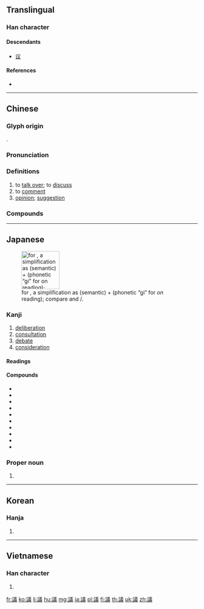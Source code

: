 {{character info/new}}
{{also|议}}
==Translingual==

===Han character===
{{Han char|rn=149|rad=言|as=13|sn=20|four=08653|canj=YRTGI|ids=⿰言義}}

====Descendants====
* [[议]]

====References====
* {{Han ref|kx=1183.240|dkj=36027|dj=1647.050|hdz=64026.010|uh=8B70|ud=35696|bh=C4B3|bd=50355}}

----

==Chinese==
{{zh-forms|s=议}}

===Glyph origin===
{{Han etym}}
{{Han compound|言|t1=talk|義|ls=psc|c1=s|c2=p}}.

===Pronunciation===
{{zh-pron
|m=yì
|c=ji5
|h=pfs=ngi
|mn=gī
|mn-t=ngi2
|w=3nyi
|mc=y
|oc=y
|ma=
|cat=v,n
}}

===Definitions===
{{zh-hanzi}}

# to [[talk over]]; to [[discuss]]
# to [[comment]]
# [[opinion]]; [[suggestion]]

===Compounds===
{{zh-der|上議院|下議院|不可思議|主議|代議制|代議士|代議政治|倡議|假決議|僉議|先議權|八議|公議|公議會|再議|副議長|創議|力排眾議|動議|勞資爭議|協議|協議書|南北和議|卡港會議|參議|參議會|參議院|可議|合議制|合議庭|吏議|和議|商議|噂議|國務會議|圓桌會議|地方議會|大議會|大陸會議|奏議|宣議郎|密議|審議|崇論宏議|崇論閎議|巷議|巷議街談|巷議街譚|市議會|平議|廟議|建議|建議案|引人非議|從長計議|成議|抗議|抗議文學|抗議書|招人物議|提議|擬議|斃監免議|時談物議|會議|會議室|朝議|末議|柏林會議|橫議|歐洲議會|決議|洛桑會議|流議|浮議|清議|清議報|漫議|無可非議|無異議|爭議|物議|物議沸騰|獨持異議|獨排眾議|異議|直言讜議|省議會|眾議|眾議成林|眾議院|瞽言芻議|瞽議|研議|磋議|視訊會議|竊竊私議|籌議|緩議|縣議員|縣議會|聯席會議|腹議|臨時動議|芻議|虛論高議|街談巷議|裁軍會議|複議|覆議|訂議|計議|訕議|訾議|評議|評議員|評議會|談議|論議風生|諡議|諫議|諫議大夫|諮議|謗議|議不反顧|議事|議事廳|議事日程|議事紀錄|議事規則|議價|議和|議員|議場|議壇|議定|議定書|議席|議敘|議會|議會制|議會政治|議案|議決|議決案|議禮|議程|議處|議親|議論|議論文|議論紛紛|議論風生|議賢|議郎|議長|議長論短|議院|議題|谹議|負薪之議|軍縮會議|通議|遠端會議|里談巷議|開羅會議|開議|閣議|附議|電傳會議|電訊會議|非議|面議|風議|駁議|駮議|高峰會議}}

----

==Japanese==
[[File:Ryakuji GI.png|thumb|right|100px|{{w|Ryakuji}} for {{lang|ja|議}}, a {{w|phono-semantic}} simplification as {{lang|ja|言}} (semantic) + {{lang|ja|ギ}} (phonetic “gi” for ''on'' reading); compare {{ja-l|機}} and {{ja-l|魔}}/{{ja-l|摩}}.]]

===Kanji===
{{ja-kanji|grade=4|rs=言13}}

# [[deliberation]]
# [[consultation]]
# [[debate]]
# [[consideration]]

====Readings====
{{ja-readings
|goon=[[ぎ]] (gi)
|kanon=[[ぎ]] (gi)
|nanori=[[かた]] (kata), [[のり]] (nori), [[はかる]] (hakaru)
}}

====Compounds====
{{der-top|Compounds}}
* {{ja-r|議員|ぎいん}}
* {{ja-r|議会|ぎかい}}
* {{ja-r|議事|ぎじ}}
* {{ja-r|議長|ぎちょう}}
* {{ja-r|議論|ぎろん}}
* {{ja-r|抗議|こうぎ}}
* {{ja-r|談議|だんぎ}}
* {{ja-r|動議|どうぎ}}
* {{ja-r|発議|はつぎ}}
* {{ja-r|論議|ろんぎ}}
{{der-bottom}}

===Proper noun===
{{ja-pos|はかる|proper}}

# {{given name|lang=ja|sort=はかる|male}}

----

==Korean==

===Hanja===
{{ko-hanja|hangeul=의|eumhun=|rv=ui|mr=ŭi|y=uy}}

# {{defn|lang=ko|sort=言13}}

----

==Vietnamese==

===Han character===
{{vi-hantu|[[nghị]], [[nghĩ]], [[ngợi]]|rs=言13}}

# {{defn|lang=vi|sort=言13}}

[[fr:議]]
[[ko:議]]
[[li:議]]
[[hu:議]]
[[mg:議]]
[[ja:議]]
[[pl:議]]
[[fi:議]]
[[th:議]]
[[uk:議]]
[[zh:議]]